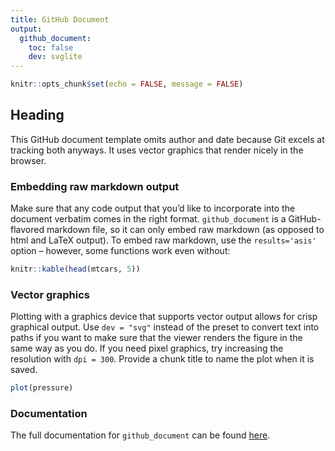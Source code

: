 ```yaml
---
title: GitHub Document
output: 
  github_document:
    toc: false
    dev: svglite
---
```

  
```r
knitr::opts_chunk$set(echo = FALSE, message = FALSE)
```

## Heading

This GitHub document template omits author and date because Git excels at tracking both anyways. It uses vector graphics that render nicely in the browser.

### Embedding raw markdown output

Make sure that any code output that you'd like to incorporate into the document verbatim comes in the right format. `github_document` is a GitHub-flavored markdown file, so it can only embed raw markdown (as opposed to html and LaTeX output). To embed raw markdown, use the `results='asis'` option -- however, some functions work even without:

```r
knitr::kable(head(mtcars, 5))
```

### Vector graphics

Plotting with a graphics device that supports vector output allows for crisp graphical output. Use `dev = "svg"` instead of the preset to convert text into paths if you want to make sure that the viewer renders the figure in the same way as you do. If you need pixel graphics, try increasing the resolution with `dpi = 300`. Provide a chunk title to name the plot when it is saved. 

```r
plot(pressure)
```

### Documentation

The full documentation for `github_document` can be found [here](https://rmarkdown.rstudio.com/github_document_format.html).
